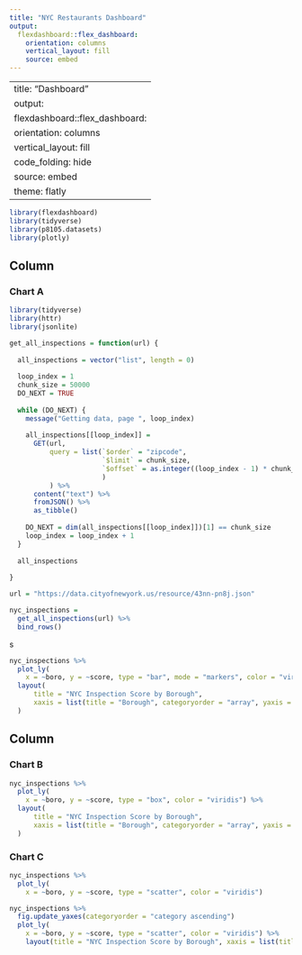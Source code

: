 ```yaml
---
title: "NYC Restaurants Dashboard"
output: 
  flexdashboard::flex_dashboard:
    orientation: columns
    vertical_layout: fill
    source: embed
---
```

---
title: "Dashboard"
output: 
  flexdashboard::flex_dashboard:
    orientation: columns
    vertical_layout: fill
    code_folding: hide
    source: embed
    theme: flatly
---

```r
library(flexdashboard)
library(tidyverse)
library(p8105.datasets)
library(plotly)
```

Column {data-width=650}
-----------------------------------------------------------------------

### Chart A

```r
library(tidyverse)
library(httr)
library(jsonlite)

get_all_inspections = function(url) {
  
  all_inspections = vector("list", length = 0)
  
  loop_index = 1
  chunk_size = 50000
  DO_NEXT = TRUE
  
  while (DO_NEXT) {
    message("Getting data, page ", loop_index)
    
    all_inspections[[loop_index]] = 
      GET(url,
          query = list(`$order` = "zipcode",
                       `$limit` = chunk_size,
                       `$offset` = as.integer((loop_index - 1) * chunk_size)
                       )
          ) %>%
      content("text") %>%
      fromJSON() %>%
      as_tibble()
    
    DO_NEXT = dim(all_inspections[[loop_index]])[1] == chunk_size
    loop_index = loop_index + 1
  }
  
  all_inspections
  
}

url = "https://data.cityofnewyork.us/resource/43nn-pn8j.json"

nyc_inspections = 
  get_all_inspections(url) %>%
  bind_rows() 
```
s
```r
nyc_inspections %>% 
  plot_ly(
    x = ~boro, y = ~score, type = "bar", mode = "markers", color = "viridis") %>% 
  layout(
      title = "NYC Inspection Score by Borough", 
      xaxis = list(title = "Borough", categoryorder = "array", yaxis = list(title = "NYC Inspection Score"))
  )
```


Column {data-width=350}
-----------------------------------------------------------------------

### Chart B

```r
nyc_inspections %>% 
  plot_ly(
    x = ~boro, y = ~score, type = "box", color = "viridis") %>% 
  layout(
      title = "NYC Inspection Score by Borough", 
      xaxis = list(title = "Borough", categoryorder = "array", yaxis = list(title = "NYC Inspection Score"))
  )
```

### Chart C

```r
nyc_inspections %>% 
  plot_ly(
    x = ~boro, y = ~score, type = "scatter", color = "viridis")
```


```r
nyc_inspections %>% 
  fig.update_yaxes(categoryorder = "category ascending")
  plot_ly(
    x = ~boro, y = ~score, type = "scatter", color = "viridis") %>%
    layout(title = "NYC Inspection Score by Borough", xaxis = list(title = "Borough", yaxis = list(title = "NYC Inspection Score")))
```



